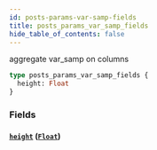 ```yaml
---
id: posts-params-var-samp-fields
title: posts_params_var_samp_fields
hide_table_of_contents: false
---
```


aggregate var_samp on columns

```graphql
type posts_params_var_samp_fields {
  height: Float
}
```

### Fields

#### [`height`](#) ([`Float`](../scalars/float))
